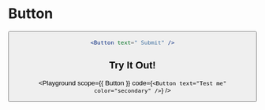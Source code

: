 

# Button

<Button />

```jsx
<Button text=" Submit" />
```

## Try It Out!

<Playground
  scope={{ Button }}
  code={`<Button text="Test me" color="secondary" />`}
/>
